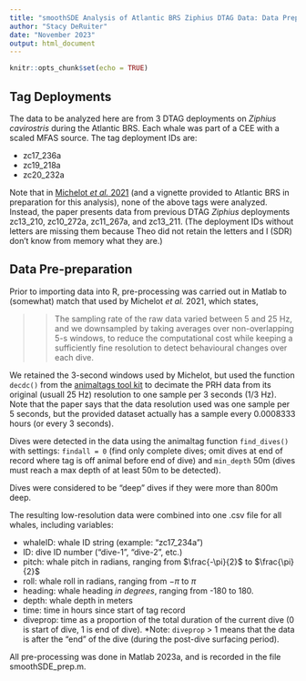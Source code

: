 ```yaml
---
title: "smoothSDE Analysis of Atlantic BRS Ziphius DTAG Data: Data Preparation"
author: "Stacy DeRuiter"
date: "November 2023"
output: html_document
---
```


```r
knitr::opts_chunk$set(echo = TRUE)
```


## Tag Deployments

The data to be analyzed here are from 3 DTAG deployments on *Ziphius cavirostris* during the Atlantic BRS. Each whale was part of a CEE with a scaled MFAS source. The tag deployment IDs are:

- zc17_236a
- zc19_218a
- zc20_232a

Note that in [Michelot *et al.* 2021](https://doi.org/10.1007/s13253-021-00450-6) (and a vignette provided to Atlantic BRS in preparation for this analysis), none of the above tags were analyzed. Instead, the paper presents data from previous DTAG *Ziphius* deployments zc13_210, zc10_272a, zc11_267a, and zc13_211. (The deployment IDs without letters are missing them because Theo did not retain the letters and I (SDR) don't know from memory what they are.)

## Data Pre-preparation

Prior to importing data into R, pre-processing was carried out in Matlab to (somewhat) match that used by Michelot *et al.* 2021, which states,

>> The sampling rate of the raw data varied between 5 and 25 Hz, and we downsampled by taking averages over non-overlapping 5-s windows, to reduce the computational cost while keeping a sufficiently fine resolution to detect behavioural changes over each dive. 

We retained the 3-second windows used by Michelot, but used the function `decdc()` from the [animaltags tool kit](https://github.com/animaltags/tagtools_matlab) to decimate the PRH data from its original (usuall 25 Hz) resolution to one sample per 3 seconds (1/3 Hz). Note that the paper says that the data resolution used was one sample per 5 seconds, but the provided dataset actually has a sample every 0.0008333 hours (or every 3 seconds).

Dives were detected in the data using the animaltag function `find_dives()` with settings: `findall = 0` (find only complete dives; omit dives at end of record where tag is off animal before end of dive) and `min_depth` 50m (dives must reach a max depth of at least 50m to be detected). 

Dives were considered to be "deep" dives if they were more than 800m deep.

The resulting low-resolution data were combined into one .csv file for all whales, including variables:

- whaleID: whale ID string (example: "zc17_234a")
- ID: dive ID number ("dive-1", "dive-2", etc.)
- pitch: whale pitch in radians, ranging from $\frac{-\pi}{2}$ to $\frac{\pi}{2}$ 
- roll: whale roll in radians, ranging from $-\pi$ to $\pi$
- heading: whale heading *in degrees*, ranging from -180 to 180.
- depth: whale depth in meters
- time: time in hours since start of tag record
- diveprop: time as a proportion of the total duration of the current dive (0 is start of dive, 1 is end of dive). *Note: `diveprop` > 1 means that the data is after the "end" of the  dive (during the post-dive surfacing period).

All pre-processing was done in Matlab 2023a, and is recorded in the file smoothSDE_prep.m.
